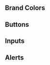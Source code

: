 <!-- Colors.stories.mdx -->


<Meta title="Style Guide/Colors" />

## Brand Colors
<ColorPalette>
  <ColorItem
    title="Text Colors"
    colors={{ Primary: '#000000', PrimaryHover: '#4D4D4D', Grey: '#6A6A6A', LightGrey: '#B2B2B2', Yellow: '#E4BA18', White: '#FFFFFF' }}
  />
  <ColorItem 
    title="Background Colors" 
    colors={{ Black: '#000000', Grey: '#F2F2F2', LightGrey: '#FBFBFB', Yellow: '#FCE795', LightYellow: '#FFF4CA', White: '#FFFFFF'  }} 
  />
  <ColorItem 
    title="Accent Yellow" 
    colors={{ Yellow: '#F9D54C' }} 
  />
  <ColorItem 
    title="Accent Gradient" 
    colors={{ Gradient: 'linear-gradient(90deg, #FAC213 0%, #FF9B37 100%)' }} 
  />
  <ColorItem 
    title="Accent Gradient (Logo)" 
    colors={{ Yellow: 'linear-gradient(324.29deg, #FDCC00 19.68%, #FF9D39 68.47%)' }} 
  />
</ColorPalette>

## Buttons
<ColorPalette>
  <ColorItem
    title="Button Primary"
    colors={{ Background: '#F9D54C', Hover: '#EFC71E', Focus: '#E4BA18', Text: '#000000' }}
  />
  <ColorItem 
    title="Button Secondary" 
    colors={{ Background: '#000000', Hover: '#282828', Focus: '#414141', Text: '#FFFFFF'  }} 
  />
  <ColorItem 
    title="Button Tertiary" 
    colors={{ Base: '#000000', Hover: '#4D4D4D', Focus: '#969696' }} 
  />
  <ColorItem 
    title="Button Disabled" 
    colors={{ Background: '#E6E6E6', Text: '#969696' }} 
  />
</ColorPalette>

## Inputs
<ColorPalette>
  <ColorItem
    title="Inputs"
    colors={{ Background: '#F8F8F8', Border: '#ECECEC', BorderFocus: '#F9D54C' }}
  />
</ColorPalette>

## Alerts
<ColorPalette>
  <ColorItem
    title="Success"
    colors={{ Text: '#26AA73', TextLight: '#3EC98E', Background: '#C1F4DE', BackgroundLight: '#F0FFF9' }}
  />
  <ColorItem
    title="Warning"
    colors={{ Text: '#E2A200', TextLight: '#FFC737', Background: '#FFF0CB', BackgroundLight: '#FFF9ED' }}
  />
  <ColorItem
    title="Error"
    colors={{ Text: '#E43D20', TextLight: '#E45E47', Background: '#FCE3E3', BackgroundLight: '#FFF8F7' }}
  />
</ColorPalette>